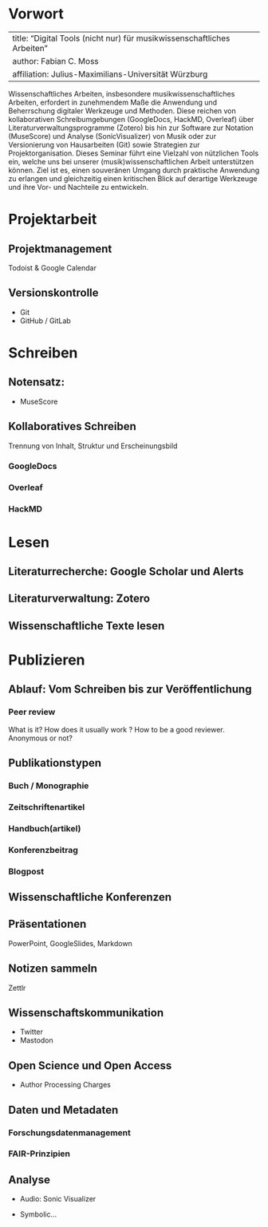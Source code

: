 # Vorwort {.unnumbered}

---
title: "Digital Tools (nicht nur) für musikwissenschaftliches Arbeiten"
author: Fabian C. Moss
affiliation: Julius-Maximilians-Universität Würzburg
---

Wissenschaftliches Arbeiten, insbesondere musikwissenschaftliches Arbeiten, 
erfordert in zunehmendem Maße die Anwendung und Beherrschung digitaler Werkzeuge und Methoden. 
Diese reichen von kollaborativen Schreibumgebungen (GoogleDocs, HackMD, Overleaf) über 
Literaturverwaltungsprogramme (Zotero) bis hin zur Software zur Notation (MuseScore) und 
Analyse (SonicVisualizer) von Musik oder zur Versionierung von Hausarbeiten (Git) sowie Strategien 
zur Projektorganisation. Dieses Seminar führt eine Vielzahl von nützlichen Tools ein, 
welche uns bei unserer (musik)wissenschaftlichen Arbeit unterstützen können. Ziel ist es, 
einen souveränen Umgang durch praktische Anwendung zu erlangen und gleichzeitig einen 
kritischen Blick auf derartige Werkzeuge und ihre Vor- und Nachteile zu entwickeln. 

# Projektarbeit

## Projektmanagement

Todoist & Google Calendar

## Versionskontrolle

- Git
- GitHub / GitLab

# Schreiben

## Notensatz: 

- MuseScore

## Kollaboratives Schreiben

Trennung von Inhalt, Struktur und Erscheinungsbild

### GoogleDocs

### Overleaf

### HackMD

# Lesen

## Literaturrecherche: Google Scholar und Alerts

## Literaturverwaltung: Zotero

## Wissenschaftliche Texte lesen

# Publizieren

## Ablauf: Vom Schreiben bis zur Veröffentlichung

### Peer review

What is it? How does it usually work ? How to be a good reviewer. Anonymous or not?

## Publikationstypen

### Buch / Monographie

### Zeitschriftenartikel

### Handbuch(artikel)

### Konferenzbeitrag

### Blogpost

## Wissenschaftliche Konferenzen

## Präsentationen

PowerPoint, GoogleSlides, Markdown

## Notizen sammeln 

Zettlr

## Wissenschaftskommunikation

- Twitter
- Mastodon

## Open Science und Open Access

- Author Processing Charges

## Daten und Metadaten

### Forschungsdatenmanagement

### FAIR-Prinzipien

## Analyse

- Audio: Sonic Visualizer

- Symbolic...


